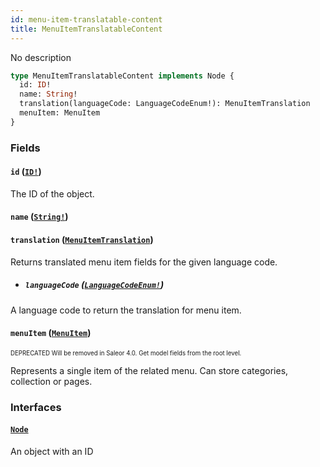 ```yaml
---
id: menu-item-translatable-content
title: MenuItemTranslatableContent
---
```


No description

```graphql
type MenuItemTranslatableContent implements Node {
  id: ID!
  name: String!
  translation(languageCode: LanguageCodeEnum!): MenuItemTranslation
  menuItem: MenuItem
}
```

### Fields

#### `id` ([`ID!`](/developer/api-reference/scalars/id.mdx))

The ID of the object.

#### `name` ([`String!`](/developer/api-reference/scalars/string.mdx))

#### `translation` ([`MenuItemTranslation`](/developer/api-reference/objects/menu-item-translation.mdx))

Returns translated menu item fields for the given language code.

- ##### `languageCode` ([`LanguageCodeEnum!`](/developer/api-reference/enums/language-code-enum.mdx))

A language code to return the translation for menu item.

#### `menuItem` ([`MenuItem`](/developer/api-reference/objects/menu-item.mdx))

<sub><sup><span className="deprecatedTag">DEPRECATED</span> Will be removed in Saleor 4.0. Get model fields from the root level.</sup></sub>

Represents a single item of the related menu. Can store categories, collection or pages.

### Interfaces

#### [`Node`](/developer/api-reference/interfaces/node.mdx)

An object with an ID
